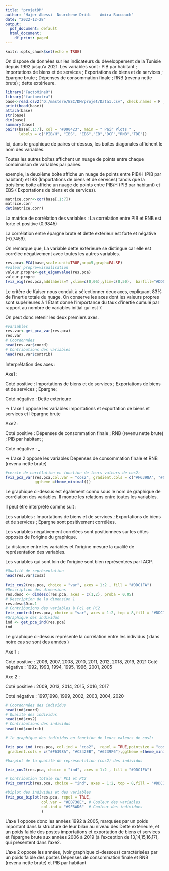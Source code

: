 ```yaml
---
title: "projetDM"
author: "Hajer Abessi  Nourchene Dridi    Amira Baccouch"
date: "2022-12-28"
output:
  pdf_document: default
  html_document:
    df_print: paged
---
```


```r
knitr::opts_chunk$set(echo = TRUE)
```
On dispose de données sur les indicateurs du développement de la Tunisie depuis 1992 jusqu’à 2021.
Les variables sont : PIB par habitant ; Importations de biens et de services ; Exportations de biens et
de services ; Épargne brute ; Dépenses de consommation finale ; RNB (revenu nette brute) ; dette
extérieure.

```r
library("FactoMineR")
library("factoextra")
base<-read.csv2("D:/mastere/ESC/DM/projet/Data1.csv", check.names = F ,row.names="Annee")
print(head(base))
attach(base)
str(base)
dim(base)
summary(base)
pairs(base[,1:7], col = "#D90423", main = " Pair Plots " , 
      labels = c("PIB/H", "IBS", "EBS","EB","DCF","RNB","TDE"))
```

Ici, dans le graphique de paires ci-dessus, les boîtes diagonales affichent le nom des variables.

Toutes les autres boîtes affichent un nuage de points entre chaque combinaison de variables par paires.

exemple, la deuxième boîte affiche un nuage de points entre PIB/H (PIB par habitant) et IBS (Importations de biens et de services) tandis que la troisième boîte affiche un nuage de points entre PIB/H (PIB par habitant) et
EBS ( Exportations de biens et de services).

```r
matrice.corr<-cor(base[,1:7])
matrice.corr
det(matrice.corr)
```

La matrice de corrélation des variables :
La corrélation entre PIB et RNB est forte et positive (0.9845)

La corrélation entre épargne brute et dette extérieur est forte et négative (-0.7459).

On remarque que, La variable dette extérieure se distingue car elle est corrélée négativement avec
toutes les autres variables.


```r

res.pca<-PCA(base,scale.unit=TRUE,ncp=5,graph=FALSE)
#valeur propre+visualisation
valeur.propre<-get_eigenvalue(res.pca)
valeur.propre
fviz_eig(res.pca,addlabels=T ,xlim=c(0,06),ylim=c(0,50),  barfill="#DDC1FA", linecolor ="#D90413")

```

Le critère de Kaiser nous conduit à sélectionner deux axes, expliquant 83% de l’inertie totale du
nuage. On conserve les axes dont les valeurs propres sont supérieures à 1
Étant donné l'importance du taux d'inertie cumulé par rapport au nombre de variables initial qui est
7.

On peut donc retenir les deux premiers axes.

```r
#variables
res.var<-get_pca_var(res.pca)
res.var
# Coordonnées
head(res.var$coord)
# Contributions des variables
head(res.var$contrib)
```
Interprétation des axes :

Axe1 :

Coté positive :
Importations de biens et de services ;
Exportations de biens et de services ;
Épargne;

Coté négative :
Dette extérieure

-> L’axe 1 oppose les variables importations et exportation de biens et services et l’épargne brute 

Axe2 :

Coté positive :
Dépenses de consommation finale ;
RNB (revenu nette brute) ;
PIB par habitant ;

Coté négative :
_

-> L’axe 2 oppose les variables Dépenses de consommation finale et RNB (revenu nette brute) 

```r

#cercle de corrélation en fonction de leurs valeurs de cos2:
fviz_pca_var(res.pca,col.var = "cos2", gradient.cols = c("#F6398A", "#C342EB", "#6239F6"),
             ggtheme =theme_minimal())
```
Le graphique ci-dessus est également connu sous le nom de graphique de corrélation des variables.
Il montre les relations entre toutes les variables.

Il peut être interprété comme suit :

Les variables : Importations de biens et de services ; Exportations de biens et de services ;
Épargne sont positivement corrélées.

Les variables négativement corrélées sont positionnées sur les côtés opposés de l’origine du
graphique.

La distance entre les variables et l’origine mesure la qualité de représentation des variables.

Les variables qui sont loin de l’origine sont bien représentées par l’ACP.

```r
#Qualité de représentation
head(res.var$cos2)

fviz_cos2(res.pca, choice = "var", axes = 1:2 , fill = "#DDC1FA")
#Description des dimensions
res.desc <- dimdesc(res.pca, axes = c(1,2), proba = 0.05)
# Description de la dimension 1
res.desc$Dim.1
# Contributions des variables à Pc1 et PC2
fviz_contrib(res.pca, choice = "var", axes = 1:2, top = 8,fill = "#DDC1FA")
#Graphique des individus
ind <- get_pca_ind(res.pca)
ind

```
Le graphique ci-dessus représente la corrélation entre les individus ( dans notre cas se sont des
années )

Axe 1 :

Coté positive :
2006, 2007, 2008, 2010, 2011, 2012, 2018, 2019, 2021
Coté négative :
1992, 1993, 1994, 1995, 1996, 2001, 2005

Axe 2 :

Coté positive :
2009, 2013, 2014, 2015, 2016, 2017

Coté négative :
1997,1998, 1999, 2002, 2003, 2004, 2020

```r

# Coordonnées des individus
head(ind$coord)
# Qualité des individus
head(ind$cos2)
# Contributions des individus
head(ind$contrib)

# le graphique des individus en fonction de leurs valeurs de cos2:

fviz_pca_ind (res.pca, col.ind = "cos2",  repel = TRUE,pointsize = "cos2",
 gradient.cols = c("#F6398A", "#C342EB", "#6239F6"),ggtheme =theme_minimal() )

#barplot de la qualité de représentation (cos2) des individus

fviz_cos2(res.pca, choice = "ind", axes = 1:2 , fill = "#DDC1FA")

# Contribution totale sur PC1 et PC2
fviz_contrib(res.pca, choice = "ind", axes = 1:2, top = 8,fill = "#DDC1FA")

#biplot des individus et des variables
fviz_pca_biplot(res.pca, repel = TRUE,
                col.var = "#EB738E", # Couleur des variables
                col.ind = "#9E3AD6"  # Couleur des individues
                )

```

L’axe 1 oppose donc les années 1992 à 2005, marquées par un poids important dans la structure de leur bilan au niveau des Dette extérieure, et un poids faible des postes importations et exportation de biens et services et l’épargne brute aux années 2006 à 2019 (à l’exception de 13,14,15,16,17), qui présentent dans l’axe2.

L’axe 2 oppose les années, (voir graphique ci-dessous) caractérisées par un poids faible des postes Dépenses de consommation finale et RNB (revenu nette brute) et PIB par habitant

